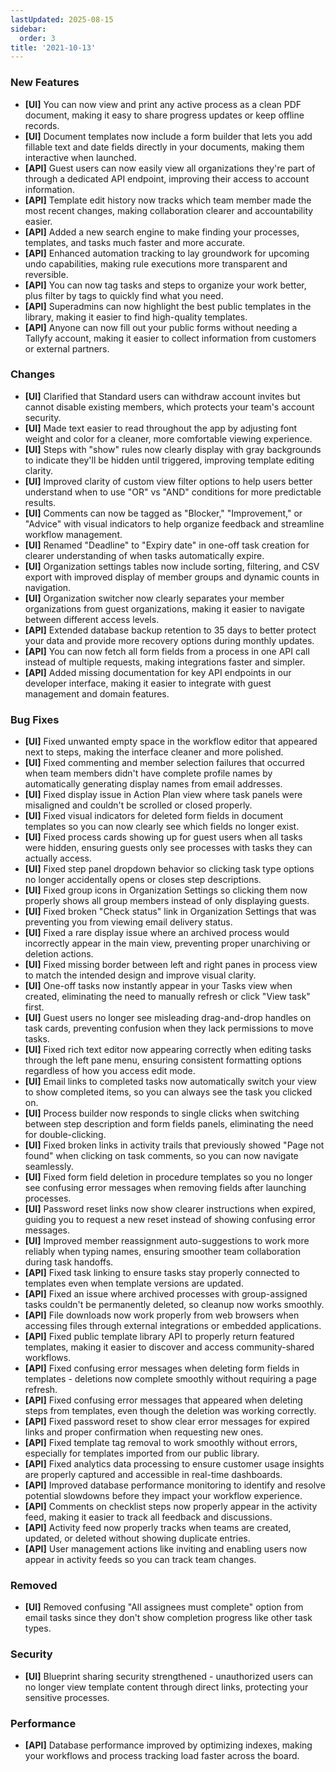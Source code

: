```yaml
---
lastUpdated: 2025-08-15
sidebar:
  order: 3
title: '2021-10-13'
---
```


### New Features

- **[UI]** You can now view and print any active process as a clean PDF document, making it easy to share progress updates or keep offline records.
- **[UI]** Document templates now include a form builder that lets you add fillable text and date fields directly in your documents, making them interactive when launched.
- **[API]** Guest users can now easily view all organizations they're part of through a dedicated API endpoint, improving their access to account information.
- **[API]** Template edit history now tracks which team member made the most recent changes, making collaboration clearer and accountability easier.
- **[API]** Added a new search engine to make finding your processes, templates, and tasks much faster and more accurate.
- **[API]** Enhanced automation tracking to lay groundwork for upcoming undo capabilities, making rule executions more transparent and reversible.
- **[API]** You can now tag tasks and steps to organize your work better, plus filter by tags to quickly find what you need.
- **[API]** Superadmins can now highlight the best public templates in the library, making it easier to find high-quality templates.
- **[API]** Anyone can now fill out your public forms without needing a Tallyfy account, making it easier to collect information from customers or external partners.

### Changes

- **[UI]** Clarified that Standard users can withdraw account invites but cannot disable existing members, which protects your team's account security.
- **[UI]** Made text easier to read throughout the app by adjusting font weight and color for a cleaner, more comfortable viewing experience.
- **[UI]** Steps with "show" rules now clearly display with gray backgrounds to indicate they'll be hidden until triggered, improving template editing clarity.
- **[UI]** Improved clarity of custom view filter options to help users better understand when to use "OR" vs "AND" conditions for more predictable results.
- **[UI]** Comments can now be tagged as "Blocker," "Improvement," or "Advice" with visual indicators to help organize feedback and streamline workflow management.
- **[UI]** Renamed "Deadline" to "Expiry date" in one-off task creation for clearer understanding of when tasks automatically expire.
- **[UI]** Organization settings tables now include sorting, filtering, and CSV export with improved display of member groups and dynamic counts in navigation.
- **[UI]** Organization switcher now clearly separates your member organizations from guest organizations, making it easier to navigate between different access levels.
- **[API]** Extended database backup retention to 35 days to better protect your data and provide more recovery options during monthly updates.
- **[API]** You can now fetch all form fields from a process in one API call instead of multiple requests, making integrations faster and simpler.
- **[API]** Added missing documentation for key API endpoints in our developer interface, making it easier to integrate with guest management and domain features.

### Bug Fixes

- **[UI]** Fixed unwanted empty space in the workflow editor that appeared next to steps, making the interface cleaner and more polished.
- **[UI]** Fixed commenting and member selection failures that occurred when team members didn't have complete profile names by automatically generating display names from email addresses.
- **[UI]** Fixed display issue in Action Plan view where task panels were misaligned and couldn't be scrolled or closed properly.
- **[UI]** Fixed visual indicators for deleted form fields in document templates so you can now clearly see which fields no longer exist.
- **[UI]** Fixed process cards showing up for guest users when all tasks were hidden, ensuring guests only see processes with tasks they can actually access.
- **[UI]** Fixed step panel dropdown behavior so clicking task type options no longer accidentally opens or closes step descriptions.
- **[UI]** Fixed group icons in Organization Settings so clicking them now properly shows all group members instead of only displaying guests.
- **[UI]** Fixed broken "Check status" link in Organization Settings that was preventing you from viewing email delivery status.
- **[UI]** Fixed a rare display issue where an archived process would incorrectly appear in the main view, preventing proper unarchiving or deletion actions.
- **[UI]** Fixed missing border between left and right panes in process view to match the intended design and improve visual clarity.
- **[UI]** One-off tasks now instantly appear in your Tasks view when created, eliminating the need to manually refresh or click "View task" first.
- **[UI]** Guest users no longer see misleading drag-and-drop handles on task cards, preventing confusion when they lack permissions to move tasks.
- **[UI]** Fixed rich text editor now appearing correctly when editing tasks through the left pane menu, ensuring consistent formatting options regardless of how you access edit mode.
- **[UI]** Email links to completed tasks now automatically switch your view to show completed items, so you can always see the task you clicked on.
- **[UI]** Process builder now responds to single clicks when switching between step description and form fields panels, eliminating the need for double-clicking.
- **[UI]** Fixed broken links in activity trails that previously showed "Page not found" when clicking on task comments, so you can now navigate seamlessly.
- **[UI]** Fixed form field deletion in procedure templates so you no longer see confusing error messages when removing fields after launching processes.
- **[UI]** Password reset links now show clearer instructions when expired, guiding you to request a new reset instead of showing confusing error messages.
- **[UI]** Improved member reassignment auto-suggestions to work more reliably when typing names, ensuring smoother team collaboration during task handoffs.
- **[API]** Fixed task linking to ensure tasks stay properly connected to templates even when template versions are updated.
- **[API]** Fixed an issue where archived processes with group-assigned tasks couldn't be permanently deleted, so cleanup now works smoothly.
- **[API]** File downloads now work properly from web browsers when accessing files through external integrations or embedded applications.
- **[API]** Fixed public template library API to properly return featured templates, making it easier to discover and access community-shared workflows.
- **[API]** Fixed confusing error messages when deleting form fields in templates - deletions now complete smoothly without requiring a page refresh.
- **[API]** Fixed confusing error messages that appeared when deleting steps from templates, even though the deletion was working correctly.
- **[API]** Fixed password reset to show clear error messages for expired links and proper confirmation when requesting new ones.
- **[API]** Fixed template tag removal to work smoothly without errors, especially for templates imported from our public library.
- **[API]** Fixed analytics data processing to ensure customer usage insights are properly captured and accessible in real-time dashboards.
- **[API]** Improved database performance monitoring to identify and resolve potential slowdowns before they impact your workflow experience.
- **[API]** Comments on checklist steps now properly appear in the activity feed, making it easier to track all feedback and discussions.
- **[API]** Activity feed now properly tracks when teams are created, updated, or deleted without showing duplicate entries.
- **[API]** User management actions like inviting and enabling users now appear in activity feeds so you can track team changes.

### Removed

- **[UI]** Removed confusing "All assignees must complete" option from email tasks since they don't show completion progress like other task types.

### Security

- **[UI]** Blueprint sharing security strengthened - unauthorized users can no longer view template content through direct links, protecting your sensitive processes.

### Performance

- **[API]** Database performance improved by optimizing indexes, making your workflows and process tracking load faster across the board.